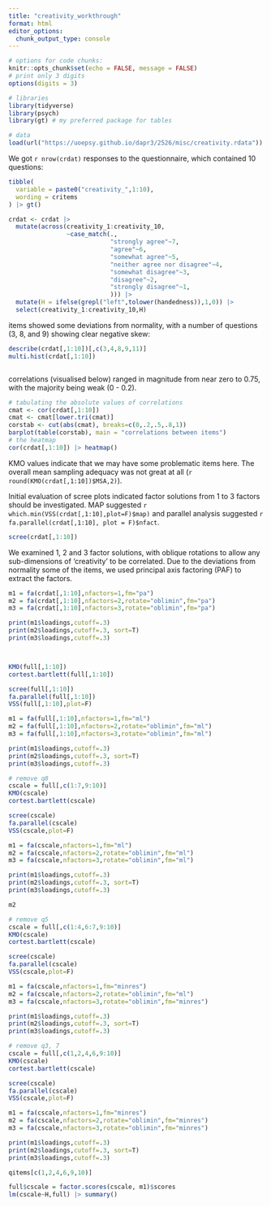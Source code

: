 ```yaml
---
title: "creativity_workthrough"
format: html
editor_options: 
  chunk_output_type: console
---
```


```r
# options for code chunks:
knitr::opts_chunk$set(echo = FALSE, message = FALSE)
# print only 3 digits
options(digits = 3)

# libraries
library(tidyverse)
library(psych)
library(gt) # my preferred package for tables 

# data
load(url("https://uoepsy.github.io/dapr3/2526/misc/creativity.rdata"))
```

We got `r nrow(crdat)` responses to the questionnaire, which contained 10 questions:  

```r
tibble(
  variable = paste0("creativity_",1:10),
  wording = critems
) |> gt()
```

```r
crdat <- crdat |> 
  mutate(across(creativity_1:creativity_10,
                ~case_match(.,
                            "strongly agree"~7,
                            "agree"~6,
                            "somewhat agree"~5,
                            "neither agree nor disagree"~4,
                            "somewhat disagree"~3,
                            "disagree"~2,
                            "strongly disagree"~1,
                            ))) |>
  mutate(H = ifelse(grepl("left",tolower(handedness)),1,0)) |>
  select(creativity_1:creativity_10,H)
```

items showed some deviations from normality, with a number of questions (3, 8, and 9) showing clear negative skew:  

```r
describe(crdat[,1:10])[,c(3,4,8,9,11)]
multi.hist(crdat[,1:10])
```

```r
```

correlations (visualised below) ranged in magnitude from near zero to 0.75, with the majority being weak (0 - 0.2).  
```r
# tabulating the absolute values of correlations
cmat <- cor(crdat[,1:10])
cmat <- cmat[lower.tri(cmat)]
corstab <- cut(abs(cmat), breaks=c(0,.2,.5,.8,1))
barplot(table(corstab), main = "correlations between items")
# the heatmap
cor(crdat[,1:10]) |> heatmap()
```

KMO values indicate that we may have some problematic items here. The overall mean sampling adequacy was not great at all (`r round(KMO(crdat[,1:10])$MSA,2)`).  

Initial evaluation of scree plots indicated factor solutions from 1 to 3 factors should be investigated. MAP suggested `r which.min(VSS(crdat[,1:10],plot=F)$map)` and parallel analysis suggested `r fa.parallel(crdat[,1:10], plot = F)$nfact`.  
```r
scree(crdat[,1:10])
```

We examined 1, 2 and 3 factor solutions, with oblique rotations to allow any sub-dimensions of 'creativity' to be correlated. Due to the deviations from normality some of the items, we used principal axis factoring (PAF) to extract the factors. 

```r
m1 = fa(crdat[,1:10],nfactors=1,fm="pa")
m2 = fa(crdat[,1:10],nfactors=2,rotate="oblimin",fm="pa")
m3 = fa(crdat[,1:10],nfactors=3,rotate="oblimin",fm="pa")

print(m1$loadings,cutoff=.3)
print(m2$loadings,cutoff=.3, sort=T)
print(m3$loadings,cutoff=.3)



KMO(full[,1:10])
cortest.bartlett(full[,1:10])

scree(full[,1:10])
fa.parallel(full[,1:10])
VSS(full[,1:10],plot=F)

m1 = fa(full[,1:10],nfactors=1,fm="ml")
m2 = fa(full[,1:10],nfactors=2,rotate="oblimin",fm="ml")
m3 = fa(full[,1:10],nfactors=3,rotate="oblimin",fm="ml")

print(m1$loadings,cutoff=.3)
print(m2$loadings,cutoff=.3, sort=T)
print(m3$loadings,cutoff=.3)

# remove q8
cscale = full[,c(1:7,9:10)]
KMO(cscale)
cortest.bartlett(cscale)

scree(cscale)
fa.parallel(cscale)
VSS(cscale,plot=F)

m1 = fa(cscale,nfactors=1,fm="ml")
m2 = fa(cscale,nfactors=2,rotate="oblimin",fm="ml")
m3 = fa(cscale,nfactors=3,rotate="oblimin",fm="ml")

print(m1$loadings,cutoff=.3)
print(m2$loadings,cutoff=.3, sort=T)
print(m3$loadings,cutoff=.3)

m2

# remove q5
cscale = full[,c(1:4,6:7,9:10)]
KMO(cscale)
cortest.bartlett(cscale)

scree(cscale)
fa.parallel(cscale)
VSS(cscale,plot=F)

m1 = fa(cscale,nfactors=1,fm="minres")
m2 = fa(cscale,nfactors=2,rotate="oblimin",fm="ml")
m3 = fa(cscale,nfactors=3,rotate="oblimin",fm="minres")

print(m1$loadings,cutoff=.3)
print(m2$loadings,cutoff=.3, sort=T)
print(m3$loadings,cutoff=.3)

# remove q3, 7
cscale = full[,c(1,2,4,6,9:10)]
KMO(cscale)
cortest.bartlett(cscale)

scree(cscale)
fa.parallel(cscale)
VSS(cscale,plot=F)

m1 = fa(cscale,nfactors=1,fm="minres")
m2 = fa(cscale,nfactors=2,rotate="oblimin",fm="minres")
m3 = fa(cscale,nfactors=3,rotate="oblimin",fm="minres")

print(m1$loadings,cutoff=.3)
print(m2$loadings,cutoff=.3, sort=T)
print(m3$loadings,cutoff=.3)

qitems[c(1,2,4,6,9,10)]

full$cscale = factor.scores(cscale, m1)$scores
lm(cscale~H,full) |> summary()
```

